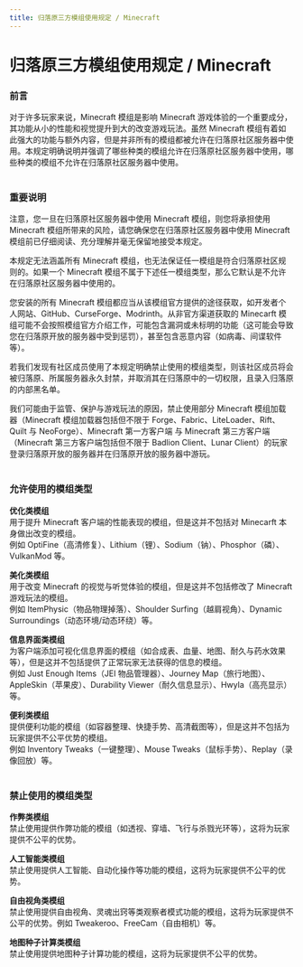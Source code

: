 ```yaml
---
title: 归落原三方模组使用规定 / Minecraft
---
```


# 归落原三方模组使用规定 / Minecraft


### 前言

对于许多玩家来说，Minecraft 模组是影响 Minecraft 游戏体验的一个重要成分，其功能从小的性能和视觉提升到大的改变游戏玩法。虽然 Minecraft 模组有着如此强大的功能与额外内容，但是并非所有的模组都被允许在归落原社区服务器中使用。本规定明确说明并强调了哪些种类的模组允许在归落原社区服务器中使用，哪些种类的模组不允许在归落原社区服务器中使用。<br /><br />


### 重要说明

注意，您一旦在归落原社区服务器中使用 Minecraft 模组，则您将承担使用 Minecraft 模组所带来的风险，请您确保您在归落原社区服务器中使用 Minecraft 模组前已仔细阅读、充分理解并毫无保留地接受本规定。

本规定无法涵盖所有 Minecraft 模组，也无法保证任一模组是符合归落原社区规则的。如果一个 Minecraft 模组不属于下述任一模组类型，那么它默认是不允许在归落原社区服务器中使用的。

您安装的所有 Minecraft 模组都应当从该模组官方提供的途径获取，如开发者个人网站、GitHub、CurseForge、Modrinth。从非官方渠道获取的 Minecarft 模组可能不会按照模组官方介绍工作，可能包含漏洞或未标明的功能（这可能会导致您在归落原开放的服务器中受到惩罚），甚至包含恶意内容（如病毒、间谍软件等）。

若我们发现有社区成员使用了本规定明确禁止使用的模组类型，则该社区成员将会被归落原、所属服务器永久封禁，并取消其在归落原中的一切权限，且录入归落原的内部黑名单。

我们可能由于监管、保护与游戏玩法的原因，禁止使用部分 Minecraft 模组加载器（Minecraft 模组加载器包括但不限于 Forge、Fabric、LiteLoader、Rift、Quilt 与 NeoForge）、Minecraft 第一方客户端 与 Minecraft 第三方客户端（Minecraft 第三方客户端包括但不限于 Badlion Client、Lunar Client）的玩家登录归落原开放的服务器并在归落原开放的服务器中游玩。<br /><br />


### 允许使用的模组类型

**优化类模组**\
用于提升 Minecraft 客户端的性能表现的模组，但是这并不包括对 Minecarft 本身做出改变的模组。\
例如 OptiFine（高清修复）、Lithium（锂）、Sodium（钠）、Phosphor（磷）、VulkanMod 等。

**美化类模组**\
用于改变 Minecraft 的视觉与听觉体验的模组，但是这并不包括修改了 Minecraft 游戏玩法的模组。\
例如 ItemPhysic（物品物理掉落）、Shoulder Surfing（越肩视角）、Dynamic Surroundings（动态环境/动态环绕）等。

**信息界面类模组**\
为客户端添加可视化信息界面的模组（如合成表、血量、地图、耐久与药水效果等），但是这并不包括提供了正常玩家无法获得的信息的模组。\
例如 Just Enough Items（JEI 物品管理器）、Journey Map（旅行地图）、AppleSkin（苹果皮）、Durability Viewer（耐久信息显示）、Hwyla（高亮显示）等。

**便利类模组**\
提供便利功能的模组（如容器整理、快捷手势、高清截图等），但是这并不包括为玩家提供不公平优势的模组。\
例如 Inventory Tweaks（一键整理）、Mouse Tweaks（鼠标手势）、Replay（录像回放）等。<br /><br />


### 禁止使用的模组类型

**作弊类模组**\
禁止使用提供作弊功能的模组（如透视、穿墙、飞行与杀戮光环等），这将为玩家提供不公平的优势。

**人工智能类模组**\
禁止使用提供人工智能、自动化操作等功能的模组，这将为玩家提供不公平的优势。

**自由视角类模组**\
禁止使用提供自由视角、灵魂出窍等类观察者模式功能的模组，这将为玩家提供不公平的优势。例如 Tweakeroo、FreeCam（自由相机）等。

**地图种子计算类模组**\
禁止使用提供地图种子计算功能的模组，这将为玩家提供不公平的优势。